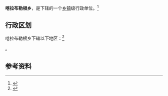{{中国乡级行政区|65/43/22/205/000}}

'''喀拉布勒根乡'''，是{{PRC admin/fullname|65/43/22/205/000|3}}下辖的一个[[乡镇|乡镇]]级行政单位。<ref>{{PRC admin/ref sgc|{{PRC admin/parent|65/43/22/205/000}}}}</ref>

== 行政区划 ==

喀拉布勒根乡下辖以下地区：<ref>{{PRC admin/ref sgc|65/43/22/205/000}}</ref>

{{PRC admin/children|65/43/22/205/000}}。

== 参考资料 ==

{{reflist}}

{{行政区划小作品}}
{{PRC admin/navcat|65/43/22/205/000}}